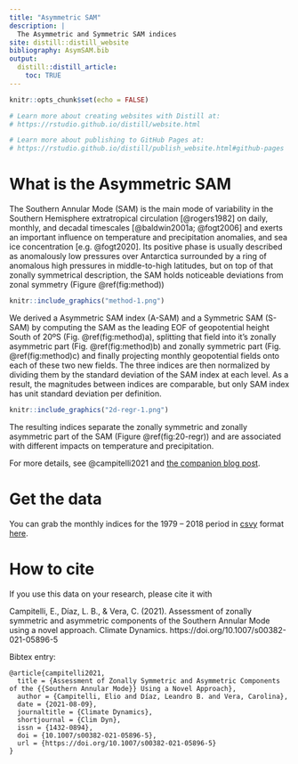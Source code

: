 ```yaml
---
title: "Asymmetric SAM"
description: |
  The Asymmetric and Symmetric SAM indices
site: distill::distill_website
bibliography: AsymSAM.bib
output: 
  distill::distill_article:
    toc: TRUE
---
```


```r
knitr::opts_chunk$set(echo = FALSE)

# Learn more about creating websites with Distill at:
# https://rstudio.github.io/distill/website.html

# Learn more about publishing to GitHub Pages at:
# https://rstudio.github.io/distill/publish_website.html#github-pages

```

# What is the Asymmetric SAM

The Southern Annular Mode (SAM) is the main mode of variability in the Southern Hemisphere extratropical circulation [@rogers1982] on daily, monthly, and decadal timescales [@baldwin2001a; @fogt2006] and exerts an important influence on temperature and precipitation anomalies, and sea ice concentration [e.g. @fogt2020].
Its positive phase is usually described as anomalously low pressures over Antarctica surrounded by a ring of anomalous high pressures in middle-to-high latitudes, but on top of that zonally symmetrical description, the SAM holds noticeable deviations from zonal symmetry (Figure \@ref(fig:method))

```r
knitr::include_graphics("method-1.png")
```


We derived a Asymmetric SAM index (A\nobreakdash-SAM) and a Symmetric SAM (S\nobreakdash-SAM) by computing the SAM as the leading EOF of geopotential height South of 20ºS (Fig. \@ref(fig:method)a), splitting that field into it's zonally asymmetric part (Fig. \@ref(fig:method)b) and zonally symmetric part (Fig. \@ref(fig:method)c) and finally projecting monthly geopotential fields onto each of these two new fields. 
The three indices are then normalized by dividing them by the standard deviation of the SAM index at each level.
As a result, the magnitudes between indices are comparable, but only SAM index has unit standard deviation per definition.



```r
knitr::include_graphics("2d-regr-1.png")
```

The resulting indices separate the zonally symmetric and zonally asymmetric part of the SAM (Figure \@ref(fig:20-regr)) and are associated with different impacts on temperature and precipitation. 

For more details, see @campitelli2021 and [the companion blog post](https://eliocamp.github.io/scrapbook/posts/2021-08-09-asymsam/).


# Get the data

You can grab the monthly indices for the 1979 -- 2018 period in [csvy](https://csvy.org/) format [here](indices.csv). 


# How to cite

If you use this data on your research, please cite it with

Campitelli, E., Díaz, L. B., & Vera, C. (2021). Assessment of zonally symmetric and asymmetric components of the Southern Annular Mode using a novel approach. Climate Dynamics. https://doi.org/10.1007/s00382-021-05896-5


Bibtex entry:


```
@article{campitelli2021,
  title = {Assessment of Zonally Symmetric and Asymmetric Components of the {{Southern Annular Mode}} Using a Novel Approach},
  author = {Campitelli, Elio and Díaz, Leandro B. and Vera, Carolina},
  date = {2021-08-09},
  journaltitle = {Climate Dynamics},
  shortjournal = {Clim Dyn},
  issn = {1432-0894},
  doi = {10.1007/s00382-021-05896-5},
  url = {https://doi.org/10.1007/s00382-021-05896-5}
}

```

